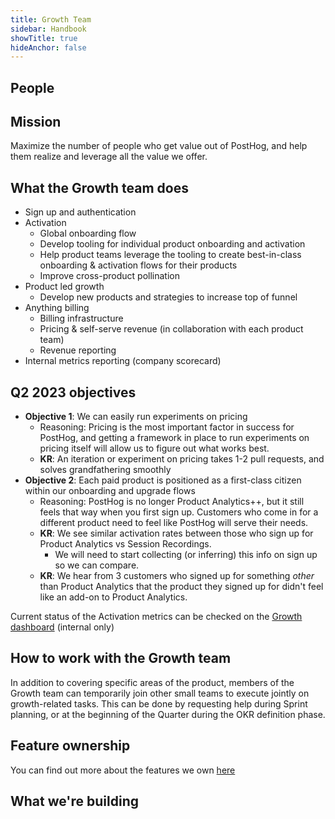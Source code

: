 ```yaml
---
title: Growth Team
sidebar: Handbook
showTitle: true
hideAnchor: false
---
```


## People

<TeamMembers />

## Mission

Maximize the number of people who get value out of PostHog, and help them realize and leverage all the value we offer.

## What the Growth team does
 
- Sign up and authentication
- Activation
  - Global onboarding flow
  - Develop tooling for individual product onboarding and activation
  - Help product teams leverage the tooling to create best-in-class onboarding & activation flows for their products
  - Improve cross-product pollination
- Product led growth
  - Develop new products and strategies to increase top of funnel
- Anything billing
  - Billing infrastructure
  - Pricing & self-serve revenue (in collaboration with each product team)
  - Revenue reporting
- Internal metrics reporting (company scorecard)


## Q2 2023 objectives

- **Objective 1**: We can easily run experiments on pricing
  - Reasoning: Pricing is the most important factor in success for PostHog, and getting a framework in place to run experiments on pricing itself will allow us to figure out what works best.
  - **KR**: An iteration or experiment on pricing takes 1-2 pull requests, and solves grandfathering smoothly
- **Objective 2**: Each paid product is positioned as a first-class citizen within our onboarding and upgrade flows
  - Reasoning: PostHog is no longer Product Analytics++, but it still feels that way when you first sign up. Customers who come in for a different product need to feel like PostHog will serve their needs.
  - **KR**: We see similar activation rates between those who sign up for Product Analytics vs Session Recordings.
    - We will need to start collecting (or inferring) this info on sign up so we can compare.
  - **KR**: We hear from 3 customers who signed up for something _other_ than Product Analytics that the product they signed up for didn't feel like an add-on to Product Analytics.

Current status of the Activation metrics can be checked on the [Growth dashboard](https://app.posthog.com/dashboard/54139) (internal only)

## How to work with the Growth team

In addition to covering specific areas of the product, members of the Growth team can temporarily join other small teams to execute jointly on growth-related tasks.
This can be done by requesting help during Sprint planning, or at the beginning of the Quarter during the OKR definition phase.

## Feature ownership
You can find out more about the features we own [here](/handbook/engineering/feature-ownership)

## What we're building

<TeamRoadmap />
